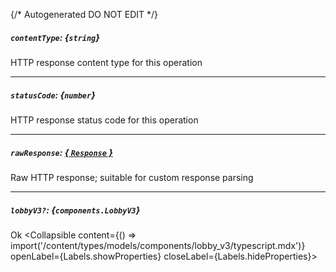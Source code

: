 {/* Autogenerated DO NOT EDIT  */}

##### `contentType`: *{`string`}*
HTTP response content type for this operation

---
##### `statusCode`: *{`number`}*
HTTP response status code for this operation

---
##### `rawResponse`: [*{ `Response` }*](https://developer.mozilla.org/en-US/docs/Web/API/Response)
Raw HTTP response; suitable for custom response parsing

---
##### `lobbyV3?`: *{`components.LobbyV3`}*
Ok
<Collapsible content={() => import('/content/types/models/components/lobby_v3/typescript.mdx')} openLabel={Labels.showProperties} closeLabel={Labels.hideProperties}>
</Collapsible>



